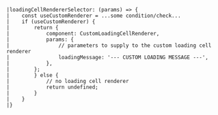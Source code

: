 ```
|loadingCellRendererSelector: (params) => {
|    const useCustomRenderer = ...some condition/check...
|    if (useCustomRenderer) {
|        return {
|            component: CustomLoadingCellRenderer,
|            params: {
|                // parameters to supply to the custom loading cell renderer
|                loadingMessage: '--- CUSTOM LOADING MESSAGE ---',
|            },
|        };
|        } else {
|            // no loading cell renderer 
|            return undefined;
|        }
|    }
|}
```